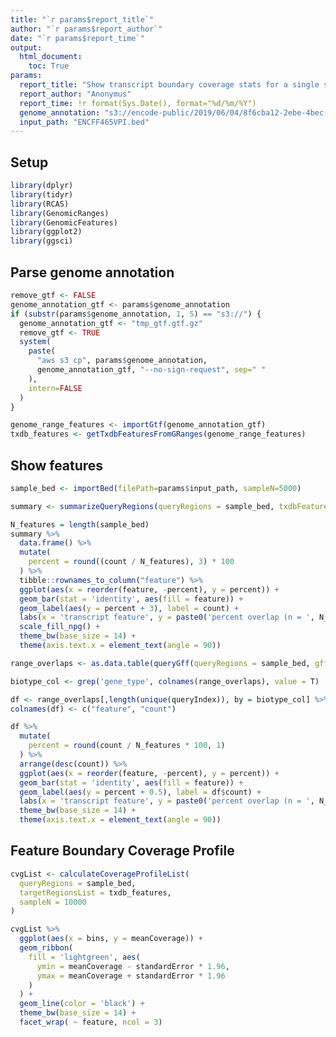 ```yaml
---
title: "`r params$report_title`"
author: "`r params$report_author`"
date: "`r params$report_time`"
output:
  html_document:
    toc: True
params:
  report_title: "Show transcript boundary coverage stats for a single sample"
  report_author: "Anonymus"
  report_time: !r format(Sys.Date(), format="%d/%m/%Y")
  genome_annotation: "s3://encode-public/2019/06/04/8f6cba12-2ebe-4bec-a15d-53f498979de0/gencode.v29.primary_assembly.annotation_UCSC_names.gtf.gz"
  input_path: "ENCFF465VPI.bed"
---
```


## Setup

```r
library(dplyr)
library(tidyr)
library(RCAS)
library(GenomicRanges)
library(GenomicFeatures)
library(ggplot2)
library(ggsci)
```

## Parse genome annotation

```r
remove_gtf <- FALSE
genome_annotation_gtf <- params$genome_annotation
if (substr(params$genome_annotation, 1, 5) == "s3://") {
  genome_annotation_gtf <- "tmp_gtf.gtf.gz"
  remove_gtf <- TRUE
  system(
    paste(
      "aws s3 cp", params$genome_annotation,
      genome_annotation_gtf, "--no-sign-request", sep=" "
    ),
    intern=FALSE
  )
}
```

```r
genome_range_features <- importGtf(genome_annotation_gtf)
txdb_features <- getTxdbFeaturesFromGRanges(genome_range_features)
```

## Show features

```r
sample_bed <- importBed(filePath=params$input_path, sampleN=5000)
```

```r
summary <- summarizeQueryRegions(queryRegions = sample_bed, txdbFeatures = txdb_features)
```

```r
N_features = length(sample_bed)
summary %>%
  data.frame() %>%
  mutate(
    percent = round((count / N_features), 3) * 100
  ) %>%
  tibble::rownames_to_column("feature") %>%
  ggplot(aes(x = reorder(feature, -percent), y = percent)) + 
  geom_bar(stat = 'identity', aes(fill = feature)) + 
  geom_label(aes(y = percent + 3), label = count) + 
  labs(x = 'transcript feature', y = paste0('percent overlap (n = ', N_features, ')')) + 
  scale_fill_npg() +
  theme_bw(base_size = 14) + 
  theme(axis.text.x = element_text(angle = 90))
```
```r
range_overlaps <- as.data.table(queryGff(queryRegions = sample_bed, gffData = genome_range_features))
```

```r
biotype_col <- grep('gene_type', colnames(range_overlaps), value = T)

df <- range_overlaps[,length(unique(queryIndex)), by = biotype_col] %>%
colnames(df) <- c("feature", "count")

df %>%
  mutate(
    percent = round(count / N_features * 100, 1)
  ) %>%
  arrange(desc(count)) %>%
  ggplot(aes(x = reorder(feature, -percent), y = percent)) + 
  geom_bar(stat = 'identity', aes(fill = feature)) + 
  geom_label(aes(y = percent + 0.5), label = df$count) + 
  labs(x = 'transcript feature', y = paste0('percent overlap (n = ', N_features, ')')) + 
  theme_bw(base_size = 14) + 
  theme(axis.text.x = element_text(angle = 90))
```

## Feature Boundary Coverage Profile

```r
cvgList <- calculateCoverageProfileList(
  queryRegions = sample_bed,
  targetRegionsList = txdb_features,
  sampleN = 10000
)
```


```r
cvgList %>%
  ggplot(aes(x = bins, y = meanCoverage)) + 
  geom_ribbon(
    fill = 'lightgreen', aes(
      ymin = meanCoverage - standardError * 1.96,
      ymax = meanCoverage + standardError * 1.96
    )
  ) + 
  geom_line(color = 'black') +
  theme_bw(base_size = 14) +
  facet_wrap( ~ feature, ncol = 3) 
```

